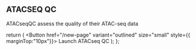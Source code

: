 

## ATACSEQ QC

ATACseqQC assess the quality of their ATAC-seq data



  return (
     <Button  href="/new-page"  variant="outlined" size="small"  style={{ marginTop:"10px"}}>
          Launch ATACseq QC
        </Button>
  );
};



<AtacseqQc/>



